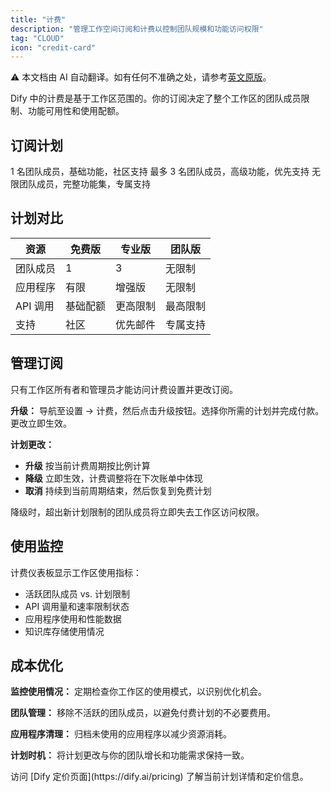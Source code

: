 ```yaml
---
title: "计费"
description: "管理工作空间订阅和计费以控制团队规模和功能访问权限"
tag: "CLOUD"
icon: "credit-card"
---
```


<Note> ⚠️ 本文档由 AI 自动翻译。如有任何不准确之处，请参考[英文原版](/en/documentation/pages/workspace/subscription-management)。</Note>


Dify 中的计费是基于工作区范围的。你的订阅决定了整个工作区的团队成员限制、功能可用性和使用配额。

## 订阅计划

<CardGroup cols={3}>
  <Card title="免费版" icon="gift">
    1 名团队成员，基础功能，社区支持
  </Card>
  <Card title="专业版" icon="rocket">
    最多 3 名团队成员，高级功能，优先支持
  </Card>
  <Card title="团队版" icon="users">
    无限团队成员，完整功能集，专属支持
  </Card>
</CardGroup>

## 计划对比

| 资源 | 免费版 | 专业版 | 团队版 |
|----------|------|--------------|------|
| 团队成员 | 1 | 3 | 无限制 |
| 应用程序 | 有限 | 增强版 | 无限制 |
| API 调用 | 基础配额 | 更高限制 | 最高限制 |
| 支持 | 社区 | 优先邮件 | 专属支持 |

## 管理订阅

只有工作区所有者和管理员才能访问计费设置并更改订阅。

**升级：** 导航至设置 → 计费，然后点击升级按钮。选择你所需的计划并完成付款。更改立即生效。

**计划更改：** 
- **升级** 按当前计费周期按比例计算
- **降级** 立即生效，计费调整将在下次账单中体现
- **取消** 持续到当前周期结束，然后恢复到免费计划

<Warning>
降级时，超出新计划限制的团队成员将立即失去工作区访问权限。
</Warning>

## 使用监控

计费仪表板显示工作区使用指标：
- 活跃团队成员 vs. 计划限制
- API 调用量和速率限制状态
- 应用程序使用和性能数据
- 知识库存储使用情况

## 成本优化

**监控使用情况：** 定期检查你工作区的使用模式，以识别优化机会。

**团队管理：** 移除不活跃的团队成员，以避免付费计划的不必要费用。

**应用程序清理：** 归档未使用的应用程序以减少资源消耗。

**计划时机：** 将计划更改与你的团队增长和功能需求保持一致。

<Info>
访问 [Dify 定价页面](https://dify.ai/pricing) 了解当前计划详情和定价信息。
</Info>
